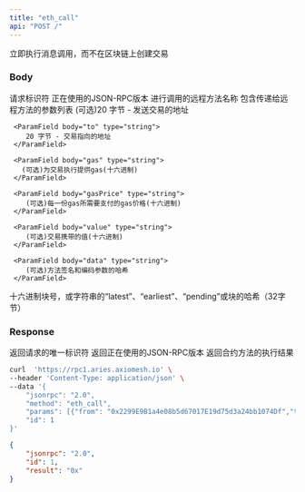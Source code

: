 ```yaml
---
title: "eth_call"
api: "POST /"
---
```


立即执行消息调用，而不在区块链上创建交易


### Body

<ParamField body="id" type="number" placeholder="1">
  请求标识符
</ParamField>

<ParamField body="jsonrpc" type="string" placeholder="2.0">
  正在使用的JSON-RPC版本
</ParamField>

<ParamField body="method" type="string" placeholder="eth_call">
  进行调用的远程方法名称
</ParamField>

<ParamField body="params" type="array">
  包含传递给远程方法的参数列表

  <Expandable title="TRANSACTION CALL ARGS">
     <ParamField body="from" type="string">
        (可选)20 字节 - 发送交易的地址
     </ParamField>

     <ParamField body="to" type="string">
        20 字节 - 交易指向的地址
     </ParamField>

     <ParamField body="gas" type="string">
       (可选)为交易执行提供gas(十六进制)
     </ParamField>

     <ParamField body="gasPrice" type="string">
        (可选)每一份gas所需要支付的gas价格(十六进制)
     </ParamField>

     <ParamField body="value" type="string">
        (可选)交易携带的值(十六进制)
     </ParamField>

     <ParamField body="data" type="string">
        (可选)方法签名和编码参数的哈希
     </ParamField>

  </Expandable>

   <Expandable title="Block">
        <ParamField body="block" type="string">
        十六进制块号，或字符串的“latest”、“earliest”、“pending”或块的哈希（32字节）
     </ParamField>
   </Expandable>
</ParamField>

### Response

<ResponseField name="id" type="number">
  返回请求的唯一标识符
</ResponseField>

<ResponseField name="jsonrpc" type="string">
  返回正在使用的JSON-RPC版本
</ResponseField>

<ResponseField name="value" type="string">
  返回合约方法的执行结果
</ResponseField>

<RequestExample>

```bash Example Request
curl  'https://rpc1.aries.axiomesh.io' \
--header 'Content-Type: application/json' \
--data '{
    "jsonrpc": "2.0",
    "method": "eth_call",
    "params": [{"from": "0x2299E9B1a4e08b5d67017E19d75d3a24bb1074Df","to": "0xc7f999b83af6df9e67d0a37ee7e900bf38b3d013","value": "0x5f5e100"}, "latest"],
    "id": 1
}'
```

</RequestExample>

<ResponseExample>

```json Response
{
    "jsonrpc": "2.0",
    "id": 1,
    "result": "0x"
}
```

</ResponseExample>   